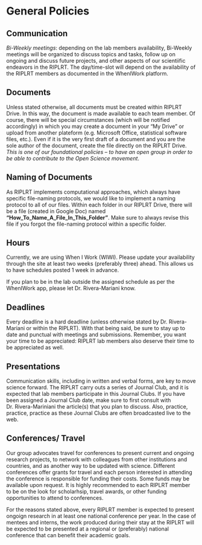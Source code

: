 # General Policies

## Communication
*Bi-Weekly meetings*: depending on the lab members availability, Bi-Weekly meetings will be organized to discuss topics and tasks, follow up on ongoing and discuss future projects, and other aspects of our scientiific endeavors in the RIPLRT. The day/time-slot will depend on the availability of the RIPLRT members as documented in the WhenIWork platform.

## Documents
Unless stated otherwise, all documents must be created within RIPLRT Drive. In this way, the document is made available to each team member. Of course, there will be special circumstances (which will be notified accordingly) in which you may create a document in your "My Drive" or upload from another plateform (e.g. Microsoft Office, statistical software files, etc.). Even if it is the very first draft of a document and you are the sole author of the document, create the file directly on the RIPLRT Drive. *This is one of our foundational policies -- to have an open group in order to be able to contribute to the Open Science movement*. 

## Naming of Documents
As RIPLRT implements computational approaches, which always have specific file-naming protocols, we would like to implement a naming protocol to all of our files. Within each folder in our RIPLRT Drive, there will be a file (created in Google Doc) named **"How_To_Name_A_File_In_This_Folder"**. Make sure to always revise this file if you forgot the file-naming protocol within a specific folder. 

## Hours
Currently, we are using When I Work (WIWI). Please update your availability through the site at least two weeks (preferably three) ahead. This allows us to have schedules posted 1 week in advance.

If you plan to be in the lab outside the assigned schedule as per the WhenIWork app, please let Dr. Rivera-Mariani know.

## Deadlines 
Every deadline is a hard deadline (unless otherwise stated by Dr. Rivera-Mariani or within the RIPLRT). With that being said, be sure to stay up to date and punctual with meetings and submissions. Remember, you want your time to be appreciated: RIPLRT lab members also deserve their time to be appreciated as well.

## Presentations
Communication skills, including in written and verbal forms, are key to move science forward. The RIPLRT carry outs a series of Journal Club, and it is expected that lab members participate in this Journal Clubs. If you have been assigned a Journal Club date, make sure to first consult with Dr. Rivera-Mariniani the article(s) that you plan to discuss. Also, practice, practice, practice as these Journal Clubs are often broadcasted live to the web.

## Conferences/ Travel
Our group advocates travel for conferences to present current and ongoing research projects, to network with colleagues from other institutions and countries, and as another way to be updated with science. Different conferences offer grants for travel and each person interested in attending the conference is responsible for funding their costs. Some funds may be available upon request. It is highly recommended to each RIPLRT member to be on the look for scholarhsip, travel awards, or other funding opportunities to attend to conferences.  

For the reasons stated above, every RIPLRT member is expected to present ongoign research in at least one national conference per year. In the case of mentees and interns, the work produced during their stay at the RIPLRT will be expected to be presented at a regional or (preferably) national conference that can benefit their academic goals.


